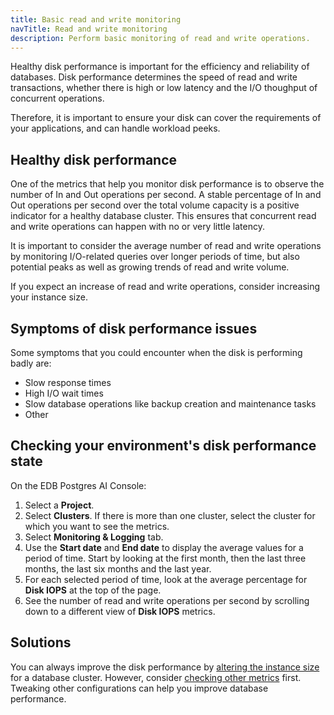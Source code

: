```yaml
---
title: Basic read and write monitoring 
navTitle: Read and write monitoring
description: Perform basic monitoring of read and write operations.
---
```


Healthy disk performance is important for the efficiency and reliability of databases. Disk performance determines the speed of read and write transactions, whether there is high or low latency and the I/O thoughput of concurrent operations. 

Therefore, it is important to ensure your disk can cover the requirements of your applications, and can handle workload peeks.

## Healthy disk performance  

One of the metrics that help you monitor disk performance is to observe the number of In and Out operations per second. A stable percentage of In and Out operations per second over the total volume capacity is a positive indicator for a healthy database cluster. This ensures that concurrent read and write operations can happen with no or very little latency.

It is important to consider the average number of read and write operations by monitoring I/O-related queries over longer periods of time, but also potential peaks as well as growing trends of read and write volume. 

If you expect an increase of read and write operations, consider increasing your instance size.

## Symptoms of disk performance issues 

Some symptoms that you could encounter when the disk is performing badly are: 

- Slow response times
- High I/O wait times 
- Slow database operations like backup creation and maintenance tasks
- Other

## Checking your environment's disk performance state

On the EDB Postgres AI Console: 

1.  Select a **Project**. 
1.  Select **Clusters**. If there is more than one cluster, select the cluster for which you want to see the metrics. 
1.  Select **Monitoring & Logging** tab.
1.  Use the **Start date** and **End date** to display the average values for a period of time. Start by looking at the first month, then the last three months, the last six months and the last year. 
1.  For each selected period of time, look at the average percentage for **Disk IOPS** at the top of the page.
1.  See the number of read and write operations per second by scrolling down to a different view of **Disk IOPS** metrics.

## Solutions

You can always improve the disk performance by [altering the instance size](/biganimal/latest/using_cluster/03_modifying_your_cluster/#modify-your-clusters-configuration-settings) for a database cluster. However, consider [checking other metrics](causes_solutions) first. Tweaking other configurations can help you improve database performance.